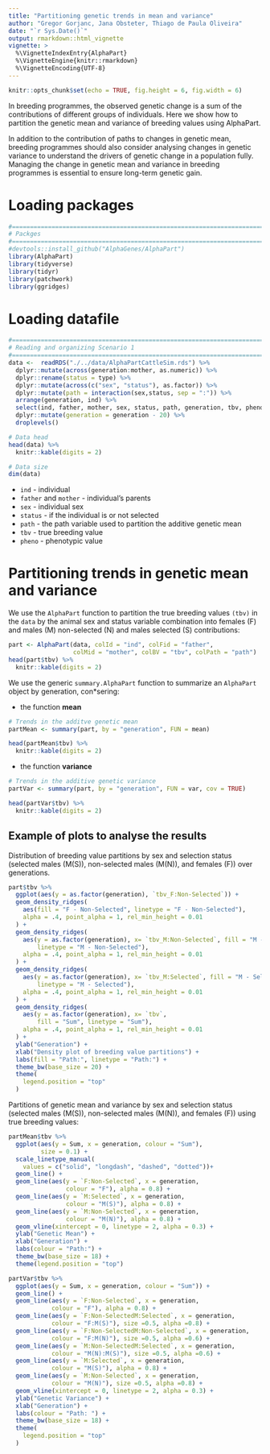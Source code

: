 ```yaml
---
title: "Partitioning genetic trends in mean and variance"
author: "Gregor Gorjanc, Jana Obsteter, Thiago de Paula Oliveira"
date: "`r Sys.Date()`"
output: rmarkdown::html_vignette
vignette: >
  %\VignetteIndexEntry{AlphaPart}
  %\VignetteEngine{knitr::rmarkdown}
  %\VignetteEncoding{UTF-8}
---
```


```r
knitr::opts_chunk$set(echo = TRUE, fig.height = 6, fig.width = 6)
```

In breeding programmes, the observed genetic change is a sum of the contributions of different groups of individuals. Here we show how to partition the genetic mean and variance of breeding values using AlphaPart.

In addition to the contribution of paths to changes in genetic mean, breeding programmes should also consider analysing changes in genetic variance to understand the drivers of genetic change in a population fully. Managing the change in genetic mean and variance in breeding programmes is essential to ensure long-term genetic gain.

# Loading packages
```r
#=======================================================================
# Packges
#=======================================================================
#devtools::install_github("AlphaGenes/AlphaPart")
library(AlphaPart)
library(tidyverse)
library(tidyr)
library(patchwork)
library(ggridges)
```

# Loading datafile
```r
#=======================================================================
# Reading and organizing Scenario 1
#=======================================================================
data <-  readRDS("./../data/AlphaPartCattleSim.rds") %>%
  dplyr::mutate(across(generation:mother, as.numeric)) %>%
  dplyr::rename(status = type) %>%
  dplyr::mutate(across(c("sex", "status"), as.factor)) %>%
  dplyr::mutate(path = interaction(sex,status, sep = ":")) %>%
  arrange(generation, ind) %>%
  select(ind, father, mother, sex, status, path, generation, tbv, pheno) %>%
  dplyr::mutate(generation = generation - 20) %>%
  droplevels()

# Data head
head(data) %>%
  knitr::kable(digits = 2)

# Data size
dim(data)
```
* ```ind``` - individual
* ```father``` and ```mother``` - individual's parents
* ```sex``` - individual sex
* ```status``` - if the individual is or not selected
* ```path``` - the path variable used to partition the additive genetic mean
* ```tbv``` - true breeding value
* ```pheno``` - phenotypic value

# Partitioning trends in genetic mean and variance

We use the `AlphaPart` function to partition the true breeding values `(tbv)` in the `data` by the animal sex and status variable combination into females (F) and males (M) non-selected (N) and males selected (S) contributions:

```r
part <- AlphaPart(data, colId = "ind", colFid = "father", 
                  colMid = "mother", colBV = "tbv", colPath = "path")
head(part$tbv) %>%
  knitr::kable(digits = 2)
```


We use the generic `summary.AlphaPart` function to summarize an `AlphaPart` object by  generation, con*sering:

* the function **mean**

```r
# Trends in the additve genetic mean
partMean <- summary(part, by = "generation", FUN = mean)

head(partMean$tbv) %>%
  knitr::kable(digits = 2)
```

*  the function **variance**
```r
# Trends in the additive genetic variance
partVar <- summary(part, by = "generation", FUN = var, cov = TRUE)

head(partVar$tbv) %>%
  knitr::kable(digits = 2)
```

## Example of plots to analyse the results

Distribution of breeding value partitions by sex and selection status (selected males (M(S)), non-selected males (M(N)), and
females (F)) over generations.
```r
part$tbv %>%
  ggplot(aes(y = as.factor(generation), `tbv_F:Non-Selected`)) +
  geom_density_ridges(
    aes(fill = "F - Non-Selected", linetype = "F - Non-Selected"),
    alpha = .4, point_alpha = 1, rel_min_height = 0.01
  ) +
  geom_density_ridges(
    aes(y = as.factor(generation), x= `tbv_M:Non-Selected`, fill = "M - Non-Selected",
        linetype = "M - Non-Selected"),
    alpha = .4, point_alpha = 1, rel_min_height = 0.01
  ) +
  geom_density_ridges(
    aes(y = as.factor(generation), x= `tbv_M:Selected`, fill = "M - Selected",
        linetype = "M - Selected"),
    alpha = .4, point_alpha = 1, rel_min_height = 0.01
  ) +
  geom_density_ridges(
    aes(y = as.factor(generation), x= `tbv`,
        fill = "Sum", linetype = "Sum"),
    alpha = .4, point_alpha = 1, rel_min_height = 0.01
  ) +
  ylab("Generation") +
  xlab("Density plot of breeding value partitions") +
  labs(fill = "Path:", linetype = "Path:") +
  theme_bw(base_size = 20) +
  theme(
    legend.position = "top"
  ) 
```


Partitions of genetic mean and variance by sex and selection status (selected males (M(S)), non-selected males (M(N)), and females (F)) using true breeding values:

```r
partMean$tbv %>%
  ggplot(aes(y = Sum, x = generation, colour = "Sum"),
         size = 0.1) +
  scale_linetype_manual(
    values = c("solid", "longdash", "dashed", "dotted"))+
  geom_line() +
  geom_line(aes(y = `F:Non-Selected`, x = generation, 
                colour = "F"), alpha = 0.8) +
  geom_line(aes(y = `M:Selected`, x = generation,
                colour = "M(S)"), alpha = 0.8) +
  geom_line(aes(y = `M:Non-Selected`, x = generation,
                colour = "M(N)"), alpha = 0.8) +
  geom_vline(xintercept = 0, linetype = 2, alpha = 0.3) +
  ylab("Genetic Mean") +
  xlab("Generation") +
  labs(colour = "Path:") +
  theme_bw(base_size = 18) + 
  theme(legend.position = "top")

```


```r
partVar$tbv %>%
  ggplot(aes(y = Sum, x = generation, colour = "Sum")) +
  geom_line() +
  geom_line(aes(y = `F:Non-Selected`, x = generation,
            colour = "F"), alpha = 0.8) +
  geom_line(aes(y = `F:Non-SelectedM:Selected`, x = generation,
            colour = "F:M(S)"), size =0.5, alpha =0.8) +
  geom_line(aes(y = `F:Non-SelectedM:Non-Selected`, x = generation,
            colour = "F:M(N)"), size =0.5, alpha =0.6) +
  geom_line(aes(y = `M:Non-SelectedM:Selected`, x = generation,
            colour = "M(N):M(S)"), size =0.5, alpha =0.6) +
  geom_line(aes(y = `M:Selected`, x = generation,
            colour = "M(S)"), alpha = 0.8) +
  geom_line(aes(y = `M:Non-Selected`, x = generation,
            colour = "M(N)"), size =0.5, alpha =0.8) +
  geom_vline(xintercept = 0, linetype = 2, alpha = 0.3) +
  ylab("Genetic Variance") +
  xlab("Generation") +
  labs(colour = "Path: ") +
  theme_bw(base_size = 18) +
  theme(
    legend.position = "top"
  )
```
